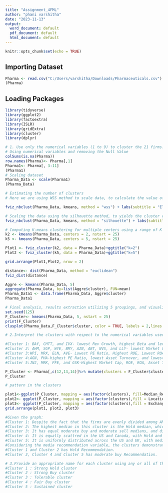 ---
title: "Assignment_4FML"
author: "phani varshitha"
date: "2023-11-13"
output:
  word_document: default
  pdf_document: default
  html_document: default
---

```{r setup, include=FALSE}
knitr::opts_chunk$set(echo = TRUE)
```
## Importing Dataset
```{r}
Pharma <- read.csv("C:/Users/varshitha/Downloads/Pharmaceuticals.csv")
(Pharma)
```
## Loading Packages
```{r}
library(tidyverse)
library(ggplot2)
library(factoextra)
library(ISLR)
library(gridExtra)
library(cluster)
library(dplyr)
```

```{r}
# 1. Use only the numerical variables (1 to 9) to cluster the 21 firms. Justify the various choices made in conducting the cluster analysis, such as weights for different variables, the specific clustering algorithm(s) used, the number of clusters formed, and so on. 
# Using numerical variables and removing the Null Value
colSums(is.na(Pharma))
row.names(Pharma)<- Pharma[,1]
Pharma1<- Pharma[, 3:11]
(Pharma1)
# Scaling dataset
Pharma_Data <- scale(Pharma1)
(Pharma_Data)
```
```{r}
# Estimating the number of clusters
# Here we are using WSS method to scale data, to calculate the value of k 

fviz_nbclust(Pharma_Data, kmeans, method = "wss") + labs(subtitle = "Elbow Method")

# Scaling the data using the silhouette method, to yields the cluster count.
fviz_nbclust(Pharma_Data, kmeans, method = "silhouette") + labs(subtitle = "Silhouette Method")

# Computing K-means clustering for multiple centers using a range of K values, then comparing the outcomes
k2 <- kmeans(Pharma_Data, centers = 2, nstart = 25)
k5 <- kmeans(Pharma_Data, centers = 5, nstart = 25)

Plot1 <- fviz_cluster(k2, data = Pharma_Data)+ggtitle("k=2")
Plot2 <- fviz_cluster(k5, data = Pharma_Data)+ggtitle("k=5")

grid.arrange(Plot1,Plot2, nrow = 2)
```

```{r}
distance<- dist(Pharma_Data, method = "euclidean")
fviz_dist(distance)
```
```{r}
Aggre <- kmeans(Pharma_Data, 5)
aggregate(Pharma_Data, by=list(Aggre$cluster), FUN=mean)
Pharma_Data1 <- data.frame(Pharma_Data, Aggre$cluster)
Pharma_Data1
```
```{r}
# Final analysis, results extraction utilizing 5 groupings, and visualization of the outcomes
set.seed(125)
F_Cluster<- kmeans(Pharma_Data, 5, nstart = 25)
print(F_Cluster)
clusplot(Pharma_Data,F_Cluster$cluster, color = TRUE, labels = 2,lines = 0)
```
```{r}
# 2.Interpret the clusters with respect to the numerical variables used in forming the clusters. Is there a pattern in the clusters with respect to the numerical variables (10 to 12)? (those not used in forming the clusters)

#Cluster 1: BAY, CHTT, and IVX- lowest Rev Growth, highest Beta and levearge, lowest Net Profit Margin.
#Cluster 2: AHM, SGP, WYE, BMY, AZN, ABT, NVS, and LLY- lowest Market Cap, lowest Beta, lowest PE Ratio, highest Leverage, and highest Revenue Growth.
#Cluster 3:WPI, MRX, ELN, AVE- Lowest PE Ratio, Highest ROE, Lowest ROA, Lowest Net Profit Margin, Highest Rev Growth.
#Cluster 4:AGN, PHA-highest PE Ratio, lowest Asset Turnover, and lowest Beta.
#Cluster 5:JNJ, MRK, PFE, and GSK-Highest Market Cap, ROE, ROA, Asset Turnover Ratio, and Lowest Beta/PE Ratio

P_Cluster <- Pharma[,c(12,13,14)]%>% mutate(clusters = F_Cluster$cluster)%>% arrange(clusters, ascending = TRUE)
P_Cluster
```
```{r}
# pattern in the clusters 

plot1<-ggplot(P_Cluster, mapping = aes(factor(clusters), fill=Median_Recommendation))+geom_bar(position = 'dodge')+labs(x ='Number of clusters')
plot2<- ggplot(P_Cluster, mapping = aes(factor(clusters),fill = Location))+geom_bar(position = 'dodge')+labs(x ='Number of clusters')
plot3<- ggplot(P_Cluster, mapping = aes(factor(clusters),fill = Exchange))+geom_bar(position = 'dodge')+labs(x ='Number of clusters')
grid.arrange(plot1, plot2, plot3) 

#Given the graph:
#Cluster 1: Despite the fact that the firms are evenly divided among AMEX, NASDAQ, and NYSE, it has a distinct Hold and Moderate Buy median as well as a varied count between the US and Germany. 
#Cluster 2: The highest median in this cluster is the Hold median, which also comprises unique Hold, Moderate Buy, Moderate Sell, and Strong Buy medians. They are on the NYSE and hail from the US, the UK, and Switzerland.
#Cluster 3: It has equal moderate buy and moderate sell medians, and distinct counts for France, Ireland, and the US, which is listed on the NYSE.
#Cluster 4: It is equally scattred in the US and Canada, with Hold and Moderate Buy medians, which is entirely listed on the NYSE. 
#Cluster 5: It is uniformly distributed across the US and UK, with medians of Hold and Moderate Buy, which is only listed on the NYSE.
#Considering the media recommendation variable, the clusters demonstrate a specific pattern:
#Cluster 1 and Cluster 2 has Hold Recommendation.
#Cluster 3, Cluster 4 and Cluster 5 has moderate buy Recommendation.
```


```{r}
# 3.Provide an appropriate name for each cluster using any or all of the variables in the dataset.
#Cluster 1 : Strong Hold cluster
#Cluster 2 : Strong Buy cluster
#Cluster 3 : Tolerable cluster
#Cluster 4 : Fair Buy cluster
#Cluster 5 : Sustained cluster
```